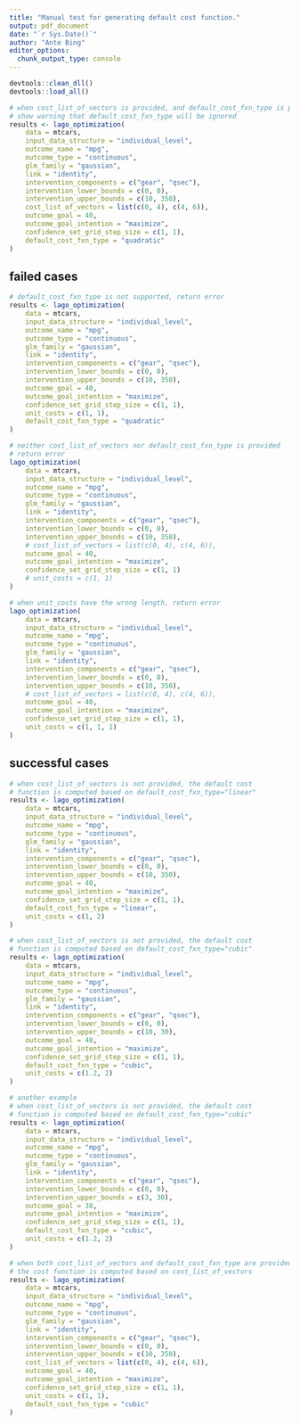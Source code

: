 ```yaml
---
title: "Manual test for generating default cost function."
output: pdf_document
date: "`r Sys.Date()`"
author: "Ante Bing"
editor_options: 
  chunk_output_type: console
---
```

```r
devtools::clean_dll()
devtools::load_all()
```

```r
# when cost_list_of_vectors is provided, and default_cost_fxn_type is provided
# show warning that default_cost_fxn_type will be ignored
results <- lago_optimization(
    data = mtcars,
    input_data_structure = "individual_level",
    outcome_name = "mpg",
    outcome_type = "continuous",
    glm_family = "gaussian",
    link = "identity",
    intervention_components = c("gear", "qsec"),
    intervention_lower_bounds = c(0, 0),
    intervention_upper_bounds = c(10, 350),
    cost_list_of_vectors = list(c(0, 4), c(4, 6)),
    outcome_goal = 40,
    outcome_goal_intention = "maximize",
    confidence_set_grid_step_size = c(1, 1),
    default_cost_fxn_type = "quadratic"
)
```

## failed cases 
```r
# default_cost_fxn_type is not supported, return error
results <- lago_optimization(
    data = mtcars,
    input_data_structure = "individual_level",
    outcome_name = "mpg",
    outcome_type = "continuous",
    glm_family = "gaussian",
    link = "identity",
    intervention_components = c("gear", "qsec"),
    intervention_lower_bounds = c(0, 0),
    intervention_upper_bounds = c(10, 350),
    outcome_goal = 40,
    outcome_goal_intention = "maximize",
    confidence_set_grid_step_size = c(1, 1),
    unit_costs = c(1, 1),
    default_cost_fxn_type = "quadratic"
)
```

```r
# neither cost_list_of_vectors nor default_cost_fxn_type is provided
# return error
lago_optimization(
    data = mtcars,
    input_data_structure = "individual_level",
    outcome_name = "mpg",
    outcome_type = "continuous",
    glm_family = "gaussian",
    link = "identity",
    intervention_components = c("gear", "qsec"),
    intervention_lower_bounds = c(0, 0),
    intervention_upper_bounds = c(10, 350),
    # cost_list_of_vectors = list(c(0, 4), c(4, 6)),
    outcome_goal = 40,
    outcome_goal_intention = "maximize",
    confidence_set_grid_step_size = c(1, 1)
    # unit_costs = c(1, 1)
)
```

```r
# when unit_costs have the wrong length, return error
lago_optimization(
    data = mtcars,
    input_data_structure = "individual_level",
    outcome_name = "mpg",
    outcome_type = "continuous",
    glm_family = "gaussian",
    link = "identity",
    intervention_components = c("gear", "qsec"),
    intervention_lower_bounds = c(0, 0),
    intervention_upper_bounds = c(10, 350),
    # cost_list_of_vectors = list(c(0, 4), c(4, 6)),
    outcome_goal = 40,
    outcome_goal_intention = "maximize",
    confidence_set_grid_step_size = c(1, 1),
    unit_costs = c(1, 1, 1)
)
```


## successful cases
```r
# when cost_list_of_vectors is not provided, the default cost
# function is computed based on default_cost_fxn_type="linear"
results <- lago_optimization(
    data = mtcars,
    input_data_structure = "individual_level",
    outcome_name = "mpg",
    outcome_type = "continuous",
    glm_family = "gaussian",
    link = "identity",
    intervention_components = c("gear", "qsec"),
    intervention_lower_bounds = c(0, 0),
    intervention_upper_bounds = c(10, 350),
    outcome_goal = 40,
    outcome_goal_intention = "maximize",
    confidence_set_grid_step_size = c(1, 1),
    default_cost_fxn_type = "linear",
    unit_costs = c(1, 2)
)
```

```r
# when cost_list_of_vectors is not provided, the default cost
# function is computed based on default_cost_fxn_type="cubic"
results <- lago_optimization(
    data = mtcars,
    input_data_structure = "individual_level",
    outcome_name = "mpg",
    outcome_type = "continuous",
    glm_family = "gaussian",
    link = "identity",
    intervention_components = c("gear", "qsec"),
    intervention_lower_bounds = c(0, 0),
    intervention_upper_bounds = c(10, 30),
    outcome_goal = 40,
    outcome_goal_intention = "maximize",
    confidence_set_grid_step_size = c(1, 1),
    default_cost_fxn_type = "cubic",
    unit_costs = c(1.2, 2)
)
```

```r
# another example
# when cost_list_of_vectors is not provided, the default cost
# function is computed based on default_cost_fxn_type="cubic"
results <- lago_optimization(
    data = mtcars,
    input_data_structure = "individual_level",
    outcome_name = "mpg",
    outcome_type = "continuous",
    glm_family = "gaussian",
    link = "identity",
    intervention_components = c("gear", "qsec"),
    intervention_lower_bounds = c(0, 0),
    intervention_upper_bounds = c(3, 30),
    outcome_goal = 38,
    outcome_goal_intention = "maximize",
    confidence_set_grid_step_size = c(1, 1),
    default_cost_fxn_type = "cubic",
    unit_costs = c(1.2, 2)
)
```

```r
# when both cost_list_of_vectors and default_cost_fxn_type are provided
# the cost function is computed based on cost_list_of_vectors
results <- lago_optimization(
    data = mtcars,
    input_data_structure = "individual_level",
    outcome_name = "mpg",
    outcome_type = "continuous",
    glm_family = "gaussian",
    link = "identity",
    intervention_components = c("gear", "qsec"),
    intervention_lower_bounds = c(0, 0),
    intervention_upper_bounds = c(10, 350),
    cost_list_of_vectors = list(c(0, 4), c(4, 6)),
    outcome_goal = 40,
    outcome_goal_intention = "maximize",
    confidence_set_grid_step_size = c(1, 1),
    unit_costs = c(1, 1),
    default_cost_fxn_type = "cubic"
)
```
